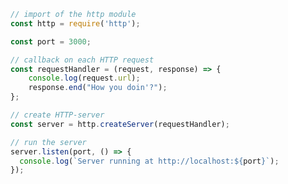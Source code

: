 ```js
// import of the http module
const http = require('http');

const port = 3000;

// callback on each HTTP request
const requestHandler = (request, response) => {
    console.log(request.url);
    response.end("How you doin'?");
};

// create HTTP-server
const server = http.createServer(requestHandler);

// run the server
server.listen(port, () => {
  console.log(`Server running at http://localhost:${port}`);
});
```
